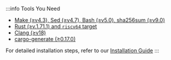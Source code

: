 :::info Tools You Need

- [Make (≥v4.3), Sed (≥v4.7), Bash (≥v5.0), sha256sum (≥v9.0)](/docs/getting-started/installation-guide#1-make-sed-bash-sha256sum)
- [Rust (≥v.1.71.1) and `riscv64` target](/docs/getting-started/installation-guide#2-rust-v1711-and-riscv64-target)
- [Clang (≥v18)](/docs/getting-started/installation-guide#3-clang-18)
- [cargo-generate (≥0.17.0)](/docs/getting-started/installation-guide#4-cargo-generate-0170)

For detailed installation steps, refer to our [Installation Guide](/docs/getting-started/installation-guide)
:::
